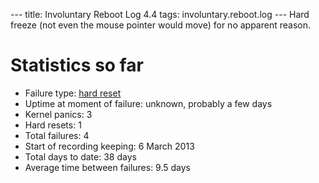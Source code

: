 ---
title: Involuntary Reboot Log 4.4
tags: involuntary.reboot.log
---
Hard freeze (not even the mouse pointer would move) for no apparent reason.

= Statistics so far =

* Failure type: [[hard reset]]
* Uptime at moment of failure: unknown, probably a few days
* Kernel panics: 3
* Hard resets: 1
* Total failures: 4
* Start of recording keeping: 6 March 2013
* Total days to date: 38 days
* Average time between failures: 9.5 days
